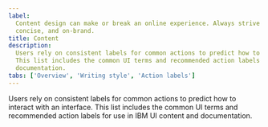 ```yaml
---
label:
  Content design can make or break an online experience. Always strive for writing that is clear,
  concise, and on-brand.
title: Content
description:
  Users rely on consistent labels for common actions to predict how to interact with an interface.
  This list includes the common UI terms and recommended action labels for use in IBM UI content and
  documentation.
tabs: ['Overview', 'Writing style', 'Action labels']
---
```


<PageDescription>

Users rely on consistent labels for common actions to predict how to interact with an interface.
This list includes the common UI terms and recommended action labels for use in IBM UI content and
documentation.

</PageDescription>

<Glossary />
